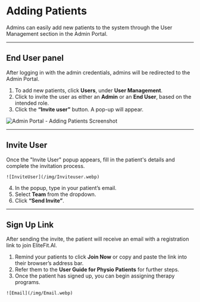 # Adding Patients

Admins can easily add new patients to the system through the User Management section in the Admin Portal.

---

## End User panel

After logging in with the admin credentials, admins will be redirected to the Admin Portal.

1. To add new patients, click **Users**, under **User Management**.
2. Click to invite the user as either an **Admin** or an **End User**, based on the intended role.
3. Click the **“Invite user”** button. A pop-up will appear.

![Admin Portal - Adding Patients Screenshot](/img/UserManagement.webp)

---

## Invite User

Once the "Invite User" popup appears, fill in the patient's details and complete the invitation process.

<div style={{ display: 'flex', alignItems: 'center', gap: '2rem', flexWrap: 'wrap' }}>
  <div style={{ flex: 1, minWidth: '250px' }}>

    ![InviteUser](/img/Inviteuser.webp)

  </div>
  <div style={{ flex: 1, minWidth: '250px' }}>
   
4. In the popup, type in your patient’s email.
5. Select **Team** from the dropdown.
6. Click **“Send Invite”**.

  </div>
</div>

---

## Sign Up Link

After sending the invite, the patient will receive an email with a registration link to join EliteFit.AI.



<div style={{ display: 'flex', alignItems: 'center', gap: '2rem', flexWrap: 'wrap' }}>
  <div style={{ flex: 1, minWidth: '250px' }}>
   
1. Remind your patients to click **Join Now** or copy and paste the link into their browser’s address bar.
2. Refer them to the **User Guide for Physio Patients** for further steps.
3. Once the patient has signed up, you can begin assigning therapy programs.

  </div>

  <div style={{ flex: 1, minWidth: '250px' }}>

    ![Email](/img/Email.webp)

  </div>
</div>
